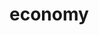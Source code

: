 # economy


<ul className="grid grid-cols-1 md:grid-cols-2 lg:grid-cols-3 xl:grid-cols-4 gap-4 -ml-6">
<ReferenceCard
    title="calendar"
    description="Economic Calendar."
    url="/platform/reference/economy/calendar"
    command="true"
/>
<ReferenceCard
    title="cpi"
    description="Consumer Price Index (CPI) Data."
    url="/platform/reference/economy/cpi"
    command="true"
/>
<ReferenceCard
    title="risk_premium"
    description="Historical Market Risk Premium."
    url="/platform/reference/economy/risk_premium"
    command="true"
/>
</ul>
